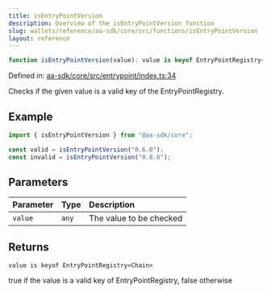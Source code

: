 ```yaml
---
title: isEntryPointVersion
description: Overview of the isEntryPointVersion function
slug: wallets/reference/aa-sdk/core/src/functions/isEntryPointVersion
layout: reference
---
```


```ts
function isEntryPointVersion(value): value is keyof EntryPointRegistry<Chain>;
```

Defined in: [aa-sdk/core/src/entrypoint/index.ts:34](https://github.com/alchemyplatform/aa-sdk/blob/49e74eee8606f480b200b4612d00d950da8a8742/aa-sdk/core/src/entrypoint/index.ts#L34)

Checks if the given value is a valid key of the EntryPointRegistry.

## Example

```ts
import { isEntryPointVersion } from "@aa-sdk/core";

const valid = isEntryPointVersion("0.6.0");
const invalid = isEntryPointVersion("0.8.0");
```

## Parameters

| Parameter | Type  | Description             |
| :-------- | :---- | :---------------------- |
| `value`   | `any` | The value to be checked |

## Returns

`value is keyof EntryPointRegistry<Chain>`

true if the value is a valid key of EntryPointRegistry, false otherwise
